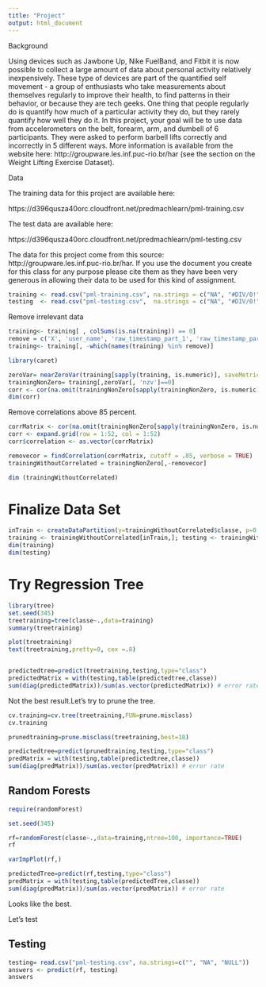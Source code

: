 ```yaml
---
title: "Project"
output: html_document
---
```


Background

Using devices such as Jawbone Up, Nike FuelBand, and Fitbit it is now possible to collect a large amount of data about personal activity relatively inexpensively. These type of devices are part of the quantified self movement - a group of enthusiasts who take measurements about themselves regularly to improve their health, to find patterns in their behavior, or because they are tech geeks. One thing that people regularly do is quantify how much of a particular activity they do, but they rarely quantify how well they do it. In this project, your goal will be to use data from accelerometers on the belt, forearm, arm, and dumbell of 6 participants. They were asked to perform barbell lifts correctly and incorrectly in 5 different ways. More information is available from the website here: http://groupware.les.inf.puc-rio.br/har (see the section on the Weight Lifting Exercise Dataset). 



Data 


The training data for this project are available here: 

https://d396qusza40orc.cloudfront.net/predmachlearn/pml-training.csv

The test data are available here: 

https://d396qusza40orc.cloudfront.net/predmachlearn/pml-testing.csv

The data for this project come from this source: http://groupware.les.inf.puc-rio.br/har. If you use the document you create for this class for any purpose please cite them as they have been very generous in allowing their data to be used for this kind of assignment. 

```r
training <- read.csv("pml-training.csv", na.strings = c("NA", "#DIV/0!", ""))
testing  <- read.csv("pml-testing.csv",  na.strings = c("NA", "#DIV/0!", ""))
```


Remove irrelevant data
```r

training<- training[ , colSums(is.na(training)) == 0]
remove = c('X', 'user_name', 'raw_timestamp_part_1', 'raw_timestamp_part_2', 'cvtd_timestamp', 'new_window', 'num_window')
training<- training[, -which(names(training) %in% remove)]

```
```r
library(caret)

zeroVar= nearZeroVar(training[sapply(training, is.numeric)], saveMetrics = TRUE)
trainingNonZero= training[,zeroVar[, 'nzv']==0]
corr <- cor(na.omit(trainingNonZero[sapply(trainingNonZero, is.numeric)]))
dim(corr)

```

Remove correlations above 85 percent. 

```r

corrMatrix <- cor(na.omit(trainingNonZero[sapply(trainingNonZero, is.numeric)]))
corr <- expand.grid(row = 1:52, col = 1:52)
corr$correlation <- as.vector(corrMatrix)

removecor = findCorrelation(corrMatrix, cutoff = .85, verbose = TRUE)
trainingWithoutCorrelated = trainingNonZero[,-removecor]

dim (trainingWithoutCorrelated)
```

# Finalize Data Set

```r
inTrain <- createDataPartition(y=trainingWithoutCorrelated$classe, p=0.7, list=FALSE)
training <- trainingWithoutCorrelated[inTrain,]; testing <- trainingWithoutCorrelated[-inTrain,]
dim(training)
dim(testing)
```

# Try Regression Tree 

```r

library(tree)
set.seed(345)
treetraining=tree(classe~.,data=training)
summary(treetraining)

plot(treetraining)
text(treetraining,pretty=0, cex =.8)


predictedtree=predict(treetraining,testing,type="class")
predictedMatrix = with(testing,table(predictedtree,classe))
sum(diag(predictedMatrix))/sum(as.vector(predictedMatrix)) # error rate
```

Not the best result.Let's try to prune the tree.


```r
cv.training=cv.tree(treetraining,FUN=prune.misclass)
cv.training

prunedtraining=prune.misclass(treetraining,best=18)

predictedtree=predict(prunedtraining,testing,type="class")
predMatrix = with(testing,table(predictedtree,classe))
sum(diag(predMatrix))/sum(as.vector(predMatrix)) # error rate
```


## Random Forests

```r
require(randomForest)

set.seed(345)

rf=randomForest(classe~.,data=training,ntree=100, importance=TRUE)
rf

varImpPlot(rf,)

predictedTree=predict(rf,testing,type="class")
predMatrix = with(testing,table(predictedTree,classe))
sum(diag(predMatrix))/sum(as.vector(predMatrix)) # error rate
```


Looks like the best. 

Let's test

## Testing

```r
testing= read.csv("pml-testing.csv", na.strings=c("", "NA", "NULL"))
answers <- predict(rf, testing)
answers



```

